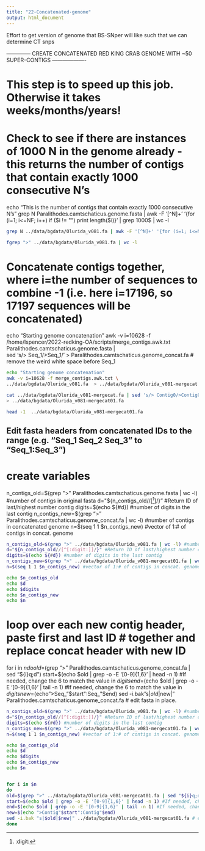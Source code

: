 ```yaml
---
title: "22-Concatenated-genome"
output: html_document
---
```


Effort to get version of genome that BS-SNper will like such that we can determine CT snps


########### -------------- CREATE CONCATENATED RED KING CRAB GENOME WITH ~50 SUPER-CONTIGS -------------------############################
# This step is to speed up this job. Otherwise it takes weeks/months/years!

# Check to see if there are instances of 1000 N in the genome already - this returns the number of contigs that contain exactly 1000 consecutive N's
echo "This is the number of contigs that contain exactly 1000 consecutive N's"
grep N Paralithodes.camtschaticus.genome.fasta | awk -F '[^N]+' '{for (i=1; i<=NF; i++) if ($i != "") print length($i)}' | grep 1000$ | wc -l


```bash
grep N ../data/bgdata/Olurida_v081.fa | awk -F '[^N]+' '{for (i=1; i<=NF; i++) if ($i != "") print length($i)}' | grep 1000$ | wc -l
```

```bash
fgrep ">" ../data/bgdata/Olurida_v081.fa | wc -l
```



# Concatenate contigs together, where i=the number of sequences to combine -1 (i.e. here i=17196, so 17197 sequences will be concatenated)
echo "Starting genome concatenation"
awk -v i=10628 -f /home/lspencer/2022-redking-OA/scripts/merge_contigs.awk.txt \
Paralithodes.camtschaticus.genome.fasta | \
sed 's/> Seq_1/>Seq_1/' > Paralithodes.camtschaticus.genome_concat.fa  # remove the weird white space before Seq_1


```bash
echo "Starting genome concatenation"
awk -v i=10628 -f merge_contigs.awk.txt \
../data/bgdata/Olurida_v081.fa  > ../data/bgdata/Olurida_v081-mergecat.fa 
```

```bash
cat ../data/bgdata/Olurida_v081-mergecat.fa | sed 's/> Contig0/>Contig0/' \
> ../data/bgdata/Olurida_v081-mergecat01.fa 
```

```bash
head -1  ../data/bgdata/Olurida_v081-mergecat01.fa 
```



## Edit fasta headers from concatenated IDs to the range (e.g. "Seq_1 Seq_2 Seq_3" to "Seq_1:Seq_3")
# create variables
n_contigs_old=$(grep ">" Paralithodes.camtschaticus.genome.fasta | wc -l) #number of contigs in original fasta
d="${n_contigs_old//[^[:digit:]]/}" #Return ID of last/highest number contig
digits=$(echo ${#d}) #number of digits in the last contig
n_contigs_new=$(grep ">" Paralithodes.camtschaticus.genome_concat.fa | wc -l) #number of contigs in concatenated genome
n=$(seq 1 1 $n_contigs_new) #vector of 1:# of contigs in concat. genome


```bash
n_contigs_old=$(grep ">" ../data/bgdata/Olurida_v081.fa | wc -l) #number of contigs in original fasta
d="${n_contigs_old//[^[:digit:]]/}" #Return ID of last/highest number contig
digits=$(echo ${#d}) #number of digits in the last contig
n_contigs_new=$(grep ">" ../data/bgdata/Olurida_v081-mergecat01.fa | wc -l) #number of contigs in concatenated genome
n=$(seq 1 1 $n_contigs_new) #vector of 1:# of contigs in concat. genome

echo $n_contigs_old
echo $d
echo $digits
echo $n_contigs_new
echo $n

```
# loop over each new contig header, paste first and last ID # together and replace concat header with new ID
for i in $n
do
old=$(grep ">" Paralithodes.camtschaticus.genome_concat.fa | sed "${i}q;d")
start=$(echo $old | grep -o -E '[0-9]{1,6}' | head -n 1) #If needed, change the 6 to match the value in $digits
end=$(echo $old | grep -o -E '[0-9]{1,6}' | tail -n 1) #If needed, change the 6 to match the value in $digits
new=$(echo ">Seq_"$start":Seq_"$end)
sed -i.bak "s|$old|$new|" Paralithodes.camtschaticus.genome_concat.fa # edit fasta in place.




```bash
n_contigs_old=$(grep ">" ../data/bgdata/Olurida_v081.fa | wc -l) #number of contigs in original fasta
d="${n_contigs_old//[^[:digit:]]/}" #Return ID of last/highest number contig
digits=$(echo ${#d}) #number of digits in the last contig
n_contigs_new=$(grep ">" ../data/bgdata/Olurida_v081-mergecat01.fa | wc -l) #number of contigs in concatenated genome
n=$(seq 1 1 $n_contigs_new) #vector of 1:# of contigs in concat. genome

echo $n_contigs_old
echo $d
echo $digits
echo $n_contigs_new
echo $n


for i in $n
do
old=$(grep ">" ../data/bgdata/Olurida_v081-mergecat01.fa | sed "${i}q;d")
start=$(echo $old | grep -o -E '[0-9]{1,6}' | head -n 1) #If needed, change the 6 to match the value in $digits
end=$(echo $old | grep -o -E '[0-9]{1,6}' | tail -n 1) #If needed, change the 6 to match the value in $digits
new=$(echo ">Contig"$start":Contig"$end)
sed -i.bak "s|$old|$new|" ../data/bgdata/Olurida_v081-mergecat01.fa # edit fasta in place.
done
```





